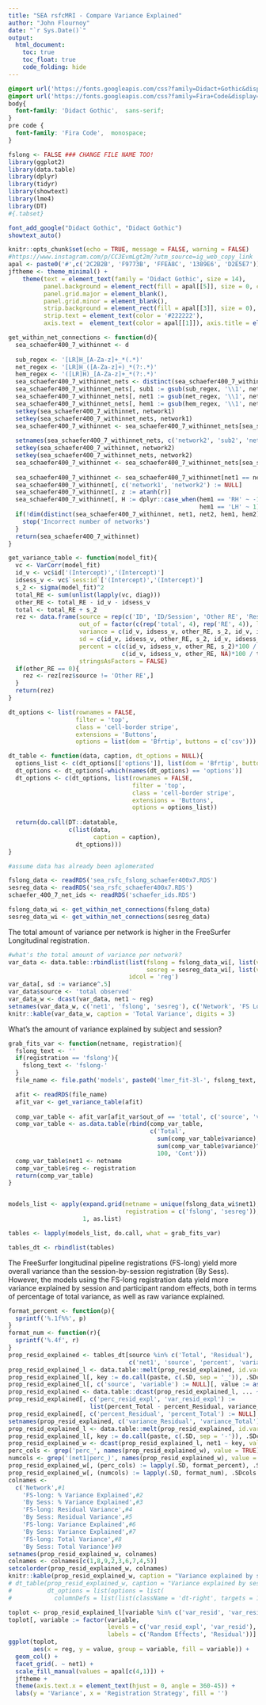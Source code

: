 ```yaml
---
title: "SEA rsfcMRI - Compare Variance Explained"
author: "John Flournoy"
date: "`r Sys.Date()`"
output:
  html_document:
    toc: true
    toc_float: true
    code_folding: hide
---
```


```css
@import url('https://fonts.googleapis.com/css?family=Didact+Gothic&display=swap');
@import url('https://fonts.googleapis.com/css?family=Fira+Code&display=swap');
body{
  font-family: 'Didact Gothic',  sans-serif;
}
pre code {
  font-family: 'Fira Code',  monospace;
}
```

```r
fslong <- FALSE ### CHANGE FILE NAME TOO!
library(ggplot2)
library(data.table)
library(dplyr)
library(tidyr)
library(showtext)
library(lme4)
library(DT)
#{.tabset}

font_add_google("Didact Gothic", "Didact Gothic")
showtext_auto()

knitr::opts_chunk$set(echo = TRUE, message = FALSE, warning = FALSE)
#https://www.instagram.com/p/CC3EvmLgt2m/?utm_source=ig_web_copy_link
apal <- paste0('#',c('2C2B2B', 'F9773B', 'FFEA8C', '1389E6', 'D2E5E7'))
jftheme <- theme_minimal() +  
    theme(text = element_text(family = 'Didact Gothic', size = 14),
          panel.background = element_rect(fill = apal[[5]], size = 0, color = apal[[2]]),
          panel.grid.major = element_blank(),
          panel.grid.minor = element_blank(), 
          strip.background = element_rect(fill = apal[[3]], size = 0),
          strip.text = element_text(color = '#222222'),
          axis.text =  element_text(color = apal[[1]]), axis.title = element_text(color = apal[[1]]))

get_within_net_connections <- function(d){
  sea_schaefer400_7_withinnet <- d
  
  sub_regex <- '[LR]H_[A-Za-z]+_*(.*)'
  net_regex <- '[LR]H_([A-Za-z]+)_*(?:.*)'
  hem_regex <- '([LR]H)_[A-Za-z]+_*(?:.*)'
  sea_schaefer400_7_withinnet_nets <- distinct(sea_schaefer400_7_withinnet, network1)
  sea_schaefer400_7_withinnet_nets[, sub1 := gsub(sub_regex, '\\1', network1)]
  sea_schaefer400_7_withinnet_nets[, net1 := gsub(net_regex, '\\1', network1)]
  sea_schaefer400_7_withinnet_nets[, hem1 := gsub(hem_regex, '\\1', network1)]
  setkey(sea_schaefer400_7_withinnet, network1)
  setkey(sea_schaefer400_7_withinnet_nets, network1)
  sea_schaefer400_7_withinnet <- sea_schaefer400_7_withinnet_nets[sea_schaefer400_7_withinnet]
  
  setnames(sea_schaefer400_7_withinnet_nets, c('network2', 'sub2', 'net2', 'hem2'))
  setkey(sea_schaefer400_7_withinnet, network2)
  setkey(sea_schaefer400_7_withinnet_nets, network2)
  sea_schaefer400_7_withinnet <- sea_schaefer400_7_withinnet_nets[sea_schaefer400_7_withinnet]
  
  sea_schaefer400_7_withinnet <- sea_schaefer400_7_withinnet[net1 == net2 & hem1 == hem2]
  sea_schaefer400_7_withinnet[, c('network1', 'network2') := NULL]
  sea_schaefer400_7_withinnet[, z := atanh(r)]
  sea_schaefer400_7_withinnet[, H := dplyr::case_when(hem1 == 'RH' ~ -1,
                                                      hem1 == 'LH' ~ 1)]
  if(!dim(distinct(sea_schaefer400_7_withinnet, net1, net2, hem1, hem2))[[1]] == 14){
    stop('Incorrect number of networks')
  }
  return(sea_schaefer400_7_withinnet)
}

get_variance_table <- function(model_fit){
  vc <- VarCorr(model_fit)
  id_v <- vc$id['(Intercept)','(Intercept)']
  idsess_v <- vc$`sess:id`['(Intercept)','(Intercept)']
  s_2 <- sigma(model_fit)^2
  total_RE <- sum(unlist(lapply(vc, diag)))
  other_RE <- total_RE - id_v - idsess_v
  total <- total_RE + s_2
  rez <- data.frame(source = rep(c('ID', 'ID/Session', 'Other RE', 'Residual'),2),
                    out_of = factor(c(rep('total', 4), rep('RE', 4)), levels = c('total', 'RE')),
                    variance = c(id_v, idsess_v, other_RE, s_2, id_v, idsess_v, other_RE, NA),
                    sd = c(id_v, idsess_v, other_RE, s_2, id_v, idsess_v, other_RE, NA)^.5,
                    percent = c(c(id_v, idsess_v, other_RE, s_2)*100 / total,
                                c(id_v, idsess_v, other_RE, NA)*100 / total_RE), 
                    stringsAsFactors = FALSE)
  if(other_RE == 0){
    rez <- rez[rez$source != 'Other RE',]
  }
  return(rez)
}

dt_options <- list(rownames = FALSE,
                   filter = 'top',
                   class = 'cell-border stripe',
                   extensions = 'Buttons', 
                   options = list(dom = 'Bfrtip', buttons = c('csv')))

dt_table <- function(data, caption, dt_options = NULL){
  options_list <- c(dt_options[['options']], list(dom = 'Bfrtip', buttons = c('csv')))
  dt_options <- dt_options[-which(names(dt_options) == 'options')]
  dt_options <- c(dt_options, list(rownames = FALSE,
                                   filter = 'top',
                                   class = 'cell-border stripe',
                                   extensions = 'Buttons', 
                                   options = options_list))
  
  return(do.call(DT::datatable, 
                 c(list(data,
                        caption = caption), 
                   dt_options)))
}
```


```r
#assume data has already been aglomerated

fslong_data <- readRDS('sea_rsfc_fslong_schaefer400x7.RDS')
sesreg_data <- readRDS('sea_rsfc_schaefer400x7.RDS')
schaefer_400_7_net_ids <- readRDS('schaefer_ids.RDS')

fslong_data_wi <- get_within_net_connections(fslong_data)
sesreg_data_wi <- get_within_net_connections(sesreg_data)
```

The total amount of variance per network is higher in the FreeSurfer Longitudinal registration.

```r
#what's the total amount of variance per network?
var_data <- data.table::rbindlist(list(fslong = fslong_data_wi[, list(variance = var(z)), by = 'net1'],
                                       sesreg = sesreg_data_wi[, list(variance = var(z)), by = 'net1']), 
                                  idcol = 'reg')
var_data[, sd := variance^.5]
var_data$source <- 'total observed'
var_data_w <- dcast(var_data, net1 ~ reg)
setnames(var_data_w, c('net1', 'fslong', 'sesreg'), c('Network', 'FS Long', 'By Session'))
knitr::kable(var_data_w, caption = 'Total Variance', digits = 3)
```

What's the amount of variance explained by subject and session?

```r
grab_fits_var <- function(netname, registration){
  fslong_text <- ''
  if(registration == 'fslong'){
    fslong_text <- 'fslong-'
  }
  file_name <- file.path('models', paste0('lmer_fit-3l-', fslong_text, netname, '.RDS'))

  afit <- readRDS(file_name)
  afit_var <- get_variance_table(afit)
  
  comp_var_table <- afit_var[afit_var$out_of == 'total', c('source', 'variance', 'sd', 'percent')]
  comp_var_table <- as.data.table(rbind(comp_var_table, 
                                        c('Total', 
                                          sum(comp_var_table$variance), 
                                          sum(comp_var_table$variance)^.5, 
                                          100, 'Cont')))
  comp_var_table$net1 <- netname
  comp_var_table$reg <- registration
  return(comp_var_table)
}


models_list <- apply(expand.grid(netname = unique(fslong_data_wi$net1), 
                                 registration = c('fslong', 'sesreg')),
                     1, as.list)

tables <- lapply(models_list, do.call, what = grab_fits_var)

tables_dt <- rbindlist(tables)
```

The FreeSurfer longitudinal pipeline registrations (FS-long) yield more overall variance than the session-by-session registration (By Sess). However, the models using the FS-long registration data yield more variance explained by session and participant random effects, both in terms of percentage of total variance, as well as raw variance explained.

```r
format_percent <- function(p){
  sprintf('%.1f%%', p)
}
format_num <- function(r){
  sprintf('%.4f', r)
}
prop_resid_explained <- tables_dt[source %in% c('Total', 'Residual'), 
                                  c('net1', 'source', 'percent', 'variance', 'reg')]
prop_resid_explained_l <- data.table::melt(prop_resid_explained, id.vars = c('net1', 'source', 'reg'))
prop_resid_explained_l[, key := do.call(paste, c(.SD, sep = '_')), .SDcols = c('variable', 'source')]
prop_resid_explained_l[, c('source', 'variable') := NULL][, value := as.numeric(value)]
prop_resid_explained <- data.table::dcast(prop_resid_explained_l, ... ~ key, value.var = 'value')
prop_resid_explained[, c('perc_resid_expl', 'var_resid_expl') := 
                       list(percent_Total - percent_Residual, variance_Total - variance_Residual)]
prop_resid_explained[, c('percent_Residual', 'percent_Total') := NULL]
setnames(prop_resid_explained, c('variance_Residual', 'variance_Total'), c('var_resid', 'var_tot'))
prop_resid_explained_l <- data.table::melt(prop_resid_explained, id.vars = c('net1', 'reg'))
prop_resid_explained_l[, key := do.call(paste, c(.SD, sep = '-')), .SDcols = c('variable', 'reg')]
prop_resid_explained_w <- dcast(prop_resid_explained_l, net1 ~ key, value.var = 'value')
perc_cols <- grep('perc_', names(prop_resid_explained_w), value = TRUE)
numcols <- grep('(net1|perc_)', names(prop_resid_explained_w), value = TRUE, invert = TRUE)
prop_resid_explained_w[, (perc_cols) := lapply(.SD, format_percent), .SDcols = perc_cols]
prop_resid_explained_w[, (numcols) := lapply(.SD, format_num), .SDcols = numcols]
colnames <- 
  c('Network',#1
    'FS-long: % Variance Explained',#2
    'By Sess: % Variance Explained',#3
    'FS-long: Residual Variance',#4
    'By Sess: Residual Variance',#5
    'FS-long: Variance Explained',#6
    'By Sess: Variance Explained',#7
    'FS-long: Total Variance',#8
    'By Sess: Total Variance')#9
setnames(prop_resid_explained_w, colnames)
colnames <- colnames[c(1,8,9,2,3,6,7,4,5)]
setcolorder(prop_resid_explained_w, colnames)
knitr::kable(prop_resid_explained_w, caption = "Variance explained by session and ID random effects")
# dt_table(prop_resid_explained_w, caption = "Variance explained by session and ID random effects", 
#          dt_options = list(options = list(
#            columnDefs = list(list(className = 'dt-right', targets = 1:8)))))
```

```r

toplot <- prop_resid_explained_l[variable %in% c('var_resid', 'var_resid_expl')]
toplot[, variable := factor(variable, 
                            levels = c('var_resid_expl', 'var_resid'), 
                            labels = c('Random Effects', 'Residual'))]
ggplot(toplot,
       aes(x = reg, y = value, group = variable, fill = variable)) + 
  geom_col() + 
  facet_grid(. ~ net1) + 
  scale_fill_manual(values = apal[c(4,1)]) + 
  jftheme + 
  theme(axis.text.x = element_text(hjust = 0, angle = 360-45)) + 
  labs(y = 'Variance', x = 'Registration Strategy', fill = '')
```